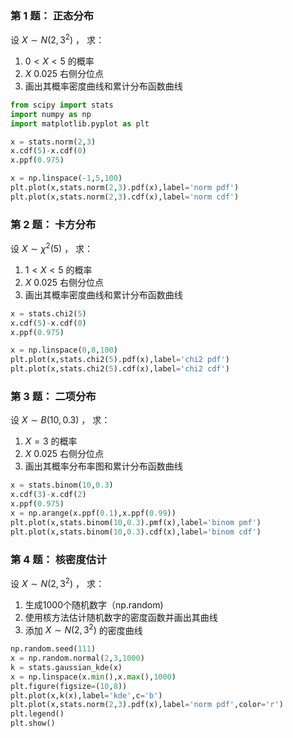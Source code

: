 ### 第 1 题： 正态分布

设 $X \sim N(2, 3^{2})$ ， 求：

1. $0<X<5$ 的概率
2. $X$ 0.025 右侧分位点
3. 画出其概率密度曲线和累计分布函数曲线

```python
from scipy import stats
import numpy as np
import matplotlib.pyplot as plt

x = stats.norm(2,3)
x.cdf(5)-x.cdf(0)
x.ppf(0.975)

x = np.linspace(-1,5,100)
plt.plot(x,stats.norm(2,3).pdf(x),label='norm pdf')
plt.plot(x,stats.norm(2,3).cdf(x),label='norm cdf')
```

### 第 2 题： 卡方分布

设 $X \sim \chi^{2}(5)$ ， 求：

1. $1<X<5$ 的概率
2. $X$ 0.025 右侧分位点
3. 画出其概率密度曲线和累计分布函数曲线

```python
x = stats.chi2(5)
x.cdf(5)-x.cdf(0)
x.ppf(0.975)

x = np.linspace(0,8,100)
plt.plot(x,stats.chi2(5).pdf(x),label='chi2 pdf')
plt.plot(x,stats.chi2(5).cdf(x),label='chi2 cdf')
```

### 第 3 题： 二项分布

设 $X \sim B(10, 0.3)$ ， 求：

1. $X=3$ 的概率
2. $X$ 0.025 右侧分位点
3. 画出其概率分布率图和累计分布函数曲线

```python
x = stats.binom(10,0.3)
x.cdf(3)-x.cdf(2)
x.ppf(0.975)
x = np.arange(x.ppf(0.1),x.ppf(0.99))
plt.plot(x,stats.binom(10,0.3).pmf(x),label='binom pmf')
plt.plot(x,stats.binom(10,0.3).cdf(x),label='binom cdf')
```

### 第 4 题： 核密度估计

设 $X \sim N(2, 3^{2})$ ， 求：

1. 生成1000个随机数字（np.random)
2. 使用核方法估计随机数字的密度函数并画出其曲线
3. 添加 $X \sim N(2, 3^{2})$ 的密度曲线

```python
np.random.seed(111)
x = np.random.normal(2,3,1000)
k = stats.gaussian_kde(x)
x = np.linspace(x.min(),x.max(),1000)
plt.figure(figsize=(10,8))
plt.plot(x,k(x),label='kde',c='b')
plt.plot(x,stats.norm(2,3).pdf(x),label='norm pdf',color='r')
plt.legend()
plt.show()
```